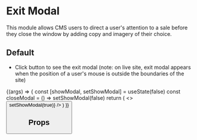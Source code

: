 

<Meta title='Modules/Exit Modal' component={ExitModal} />

# Exit Modal

This module allows CMS users to direct a user's attention to a sale before they close the window by adding copy and imagery of their choice.

## Default

- Click button to see the exit modal (note: on live site, exit modal appears when the position of a user's mouse is outside the boundaries of the site)

<Canvas>
  <Story
    name='Exit Modal v1'
    args={{
      buttonLabel: 'Keep Shopping',
      heading: 'Get $75 Off Better Sleep',
      backgroundImage: {
        desktopImage: {
          asset: {
            _ref: 'image-9f9690e2d3df805e7e9292db891f6a6376813815-400x734-jpg'
          }
        }
      },
      pillLabel: 'Sale Extended',
      subcopy: 'Take $75 off when you spend $600 during offer.',
      sales: {
        themeColor: '#c9ded9'
      }
    }}
  >
    {(args) => {
      const [showModal, setShowModal] = useState(false)
      const closeModal = () => setShowModal(false)
      return (
        <>
          <Button
            label='Exit Modal'
            variant='solid-rubine'
            onClick={() => setShowModal(true)}
          />
          <Modal
            showModal={showModal}
            onClose={closeModal}
            locale='en'
            isExitModal={true}
          >
            <ExitModal {...args} onButtonClick={closeModal} />
          </Modal>
        </>
      )
    }}
  </Story>
</Canvas>

## Props

<ArgsTable of={ExitModal} />
